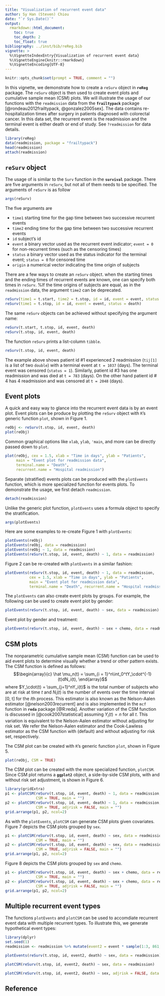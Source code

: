 ```yaml
---
title: "Visualization of recurrent event data"
author: Sy Han (Steven) Chiou
date: "`r Sys.Date()`"
output:
  rmarkdown::html_document:
    toc: true
    toc_depth: 2
    toc_float: true
bibliography: ../inst/bib/reReg.bib
vignette: >
  %\VignetteIndexEntry{Visualization of recurrent event data}
  %\VignetteEngine{knitr::rmarkdown}
  %\VignetteEncoding{UTF-8}
---
```


```r
knitr::opts_chunk$set(prompt = TRUE, comment = "")
```
In this vignette, we demonstrate how to create a `reSurv` object in __`reReg`__ package.
The `reSurv` object is then used to create event plots and cumulative sample mean (CSM) plots.
We will illustrate the usage of our functions with the `readmission` data from the __`frailtypack`__
package [@rondeau2012frailtypack, @gonzalez2005sex]. 
The data contains re-hospitalization times after surgery in patients diagnosed with colorectal cancer.
In this data set, the recurrent event is the readmission and the terminal event is either death or end of study.
See `?readmission` for data details.

```r
library(reReg)
data(readmission, package = "frailtypack")
head(readmission)
attach(readmission)
```

## `reSurv` object {-}
The usage of is similar to the
`Surv` function in the __`survival`__ package.
There are five arguments in `reSurv`, but not all of them needs to be specified.
The arguments of `reSurv` is as follow
```r
args(reSurv)
```
The five arguments are 

* `time1` starting time for the gap time between two successive recurrent events
* `time2` ending time for the gap time between two successive recurrent events
* `id` subject's id
* `event` a binary vector used as the recurrent event indicator; `event = 0` for non-recurrent times (such as the censoring times)
* `status` a binary vector used as the status indicator for the terminal event; `status = 0` for censored time
* `origin` a numerical vector indicating the time origin of subjects

There are a few ways to create an `reSurv` object.
when the starting times and the ending times of recurrent events are known, 
one can specify both times in `reSurv`. 
%If the time origins of subjects are equal, as in the `readmission` data, the argument `time2` can be deprecated.
```r
reSurv(time1 = t.start, time2 = t.stop, id = id, event = event, status = death)
reSurv(time1 = t.stop, id = id, event = event, status = death)
```
The same `reSurv` objects can be achieved without specifying the argument name:
```r
reSurv(t.start, t.stop, id, event, death)
reSurv(t.stop, id, event, death)
```
The function `reSurv` prints a list-column `tibble`.
```r
reSurv(t.stop, id, event, death)
```
The example above shows patient id \#1 experienced 2 readmission (`tij[1]` is a list of two `double`) with a terminal event at `t = 1037` (days).
The terminal event was censored (`status = 1`).
Similarly, patient id \#3 has one readmission and was died at `t = 783` (days).
On the other hand patient id \# 4 has 4 readmission and was censored at `t = 2048` (days).

## Event plots {-}
A quick and easy way to glance into the recurrent event data is by an event plot.
Event plots can be produce by plotting the `reSurv` object with `R`'s generic function `plot`, shown in Figure 1.
```r
reObj <- reSurv(t.stop, id, event, death)
plot(reObj)
```


Common graphical options like `xlab`, `ylab`, `'main`, and more can be directly passed down to `plot`. 
```r
plot(reObj, cex = 1.5, xlab = "Time in days", ylab = "Patients", 
     main = "Event plot for readmission data", 
     terminal.name = "Death", 
     recurrent.name = "Hospital readmission")
```


Separate (stratified) events plots can be produced with the `plotEvents` function, which is more specialized function for events plots.
To demonstrate the usage, we first detach `readmission`.
```r
detach(readmission)
```
Unlike the generic plot function, `plotEvents` uses a formula object to specify the stratification.
```r
args(plotEvents)
```
Here are some examples to re-create Figure 1 with `plotEvents`:
```r
plotEvents(reObj)
plotEvents(reObj, data = readmission)
plotEvents(reObj ~ 1, data = readmission)
plotEvents(reSurv(t.stop, id, event, death) ~ 1, data = readmission)
```
Figure 2 can be re-created with `plotEvents` in a similar fashion:
```r
plotEvents(reSurv(t.stop, id, event, death) ~ 1, data = readmission,
           cex = 1.5, xlab = "Time in days", ylab = "Patients", 
           main = "Event plot for readmission data", 
           terminal.name = "Death", recurrent.name = "Hospital readmission")
```
The `plotEvents` can also create event plots by groups. 
For example, the following can be used to create event plot by gender:
```r
plotEvents(reSurv(t.stop, id, event, death) ~ sex, data = readmission)
```
Event plot by gender and treatment:
```r
plotEvents(reSurv(t.stop, id, event, death) ~ sex + chemo, data = readmission)
```



## CSM plots {-}
The nonparametric cumulative sample mean (CSM) function can be used to aid event plots 
to determine visually whether a trend or other pattern exists.
The CSM function is defined as follows:
$$\begin{array}{c}
\hat \mu_n(t) = \sum_{i = 1}^n\int_0^tY_\cdot^{-1}(t)dN_i(t),
\end{array}$$
where $Y_\cdot(t) = \sum_{j=1}^nY_i(t)$ is the total number of subjects who are at risk at time $t$ and
$N_i(t)$ is the number of events over the time interval [0, t] for the *i*th process.
This estimator is also known as the Nelson-Aalen estimator [@nelson2003recurrent] and 
is also implemented in the `mcf` function in **`reda`** package [@R:reda].
Another variation of the CSM function is discussed in [@cook2007statistical] assuming $Y_i(t) = n$ for all $t$.
This variation is equivalent to the Nelson-Aalen estimator without adjusting for risk set. 
We refer the Nelson-Aalen estimator and the Cook-Lawless estimator as the CSM function with (default) and without adjusting for risk set, respectively.

The CSM plot can be created with `R`'s generic function `plot`, shown in Figure 5.
```r
plot(reObj, CSM = TRUE)
```

The CSM plot can be created with the more specialized function, `plotCSM`.
Since CSM plot returns a **`ggplot2`** object, a side-by-side CSM plots, with and without risk set adjustment, is shown in Figure 6.
```r
library(gridExtra)
p1 <- plotCSM(reSurv(t.stop, id, event, death) ~ 1, data = readmission, 
              CSM = TRUE, main = "")
p2 <- plotCSM(reSurv(t.stop, id, event, death) ~ 1, data = readmission, 
              CSM = TRUE, adjrisk = FALSE, main = "")
grid.arrange(p1, p2, ncol=2)
```
As with the `plotEvents`, `plotCSM` can generate CSM plots given covariates. 
Figure 7 depicts the CSM plots grouped by `sex`.
```r
p1 <- plotCSM(reSurv(t.stop, id, event, death) ~ sex, data = readmission, 
              CSM = TRUE, main = "")
p2 <- plotCSM(reSurv(t.stop, id, event, death) ~ sex, data = readmission, 
              CSM = TRUE, adjrisk = FALSE, main = "")
grid.arrange(p1, p2, ncol=2)
```
Figure 8 depicts the CSM plots grouped by `sex` and `chemo`.
```r
p1 <- plotCSM(reSurv(t.stop, id, event, death) ~ sex + chemo, data = readmission, 
              CSM = TRUE, main = "")
p2 <- plotCSM(reSurv(t.stop, id, event, death) ~ sex + chemo, data = readmission, 
              CSM = TRUE, adjrisk = FALSE, main = "")
grid.arrange(p1, p2, ncol=2)
```

## Multiple recurrent event types
The functions `plotEvents` and `plotCSM` can be used to accomdiate recurrent event data with multiple recurrent types.
To illustrate this, we generate hypothetical event types:
```r
library(dplyr)
set.seed(1)
readmission <- readmission %>% mutate(event2 = event * sample(1:3, 861, TRUE))
```

```r
plotEvents(reSurv(t.stop, id, event2, death) ~ sex, data = readmission)
```

```r
plotCSM(reSurv(t.stop, id, event2, death) ~ sex, data = readmission)
```


```r
plotCSM(reSurv(t.stop, id, event2, death) ~ sex, adjrisk = FALSE, data = readmission)
```

## Reference
